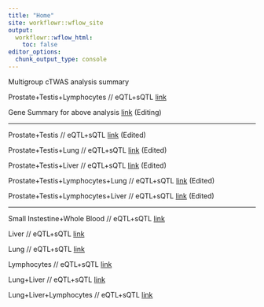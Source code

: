 ```yaml
---
title: "Home"
site: workflowr::wflow_site
output:
  workflowr::wflow_html:
    toc: false
editor_options:
  chunk_output_type: console
---
```


Multigroup cTWAS analysis summary

Prostate+Testis+Lymphocytes // eQTL+sQTL [link](cTWAS_noLD_european_prostatetestislymphocytes_output.html)

Gene Summary for above analysis [link](cTWAS_noLD_european_GENE_SUMMARY.html) (Editing)

---

Prostate+Testis // eQTL+sQTL [link](cTWAS_noLD_european_prostatetestis_output.html) (Edited)

Prostate+Testis+Lung // eQTL+sQTL [link](cTWAS_noLD_european_prostatetestislung_output.html) (Edited)

Prostate+Testis+Liver // eQTL+sQTL [link](cTWAS_noLD_european_prostatetestisliver_output.html) (Edited)

Prostate+Testis+Lymphocytes+Lung // eQTL+sQTL [link](cTWAS_noLD_european_prostatetestislymphocyteslung_output.html) (Edited)

Prostate+Testis+Lymphocytes+Liver // eQTL+sQTL [link](cTWAS_noLD_european_prostatetestislymphocytesliver_output.html) (Edited)

---

Small Instestine+Whole Blood // eQTL+sQTL [link](cTWAS_noLD_european_intestinewb_output.html)

Liver // eQTL+sQTL [link](cTWAS_noLD_european_liver_output.html)

Lung // eQTL+sQTL [link](cTWAS_noLD_european_lung_output.html)

Lymphocytes // eQTL+sQTL [link](cTWAS_noLD_european_lymphocytes_output.html)

Lung+Liver // eQTL+sQTL [link](cTWAS_noLD_european_lungliver_output.html)

Lung+Liver+Lymphocytes // eQTL+sQTL [link](cTWAS_noLD_european_lungliverlymphocytes_output.html)
